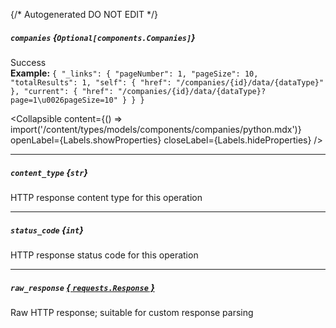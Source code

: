 {/* Autogenerated DO NOT EDIT  */}

##### `companies` *{`Optional[components.Companies]`}*
Success
<br/>
**Example:** `{
"_links": {
"pageNumber": 1,
"pageSize": 10,
"totalResults": 1,
"self": {
"href": "/companies/{id}/data/{dataType}"
},
"current": {
"href": "/companies/{id}/data/{dataType}?page=1\u0026pageSize=10"
}
}
}`

<Collapsible content={() => import('/content/types/models/components/companies/python.mdx')} openLabel={Labels.showProperties} closeLabel={Labels.hideProperties} />


---
##### `content_type` *{`str`}*
HTTP response content type for this operation

---
##### `status_code` *{`int`}*
HTTP response status code for this operation

---
##### `raw_response` [*{ `requests.Response` }*](https://requests.readthedocs.io/en/latest/api/#requests.Response)
Raw HTTP response; suitable for custom response parsing


